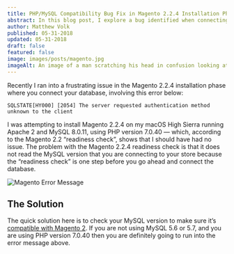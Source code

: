 ```yaml
---
title: PHP/MySQL Compatibility Bug Fix in Magento 2.2.4 Installation Phase
abstract: In this blog post, I explore a bug identified when connecting Magento 2.2.4 to a MySQL 8.0.11 database using PHP version 7.0.40.
author: Matthew Volk
published: 05-31-2018
updated: 05-31-2018
draft: false
featured: false
image: images/posts/magento.jpg
imageAlt: An image of a man scratching his head in confusion looking at the Magento logo
---
```


Recently I ran into a frustrating issue in the Magento 2.2.4 installation phase where you connect your database, involving this error below:

```shell
SQLSTATE[HY000] [2054] The server requested authentication method unknown to the client
```

I was attempting to install Magento 2.2.4 on my macOS High Sierra running Apache 2 and MySQL 8.0.11, using PHP version 7.0.40 — which, according to the Magento 2.2 “readiness check”, shows that I should have had no issue. The problem with the Magento 2.2.4 readiness check is that it does not read the MySQL version that you are connecting to your store because the “readiness check” is one step before you go ahead and connect the database.

![Magento Error Message](/images/posts/bug-identified-in-magento-2-2-4-installation-phase-1.png)

## The Solution

The quick solution here is to check your MySQL version to make sure it’s [compatible with Magento 2](https://devdocs.magento.com/guides/v2.2/install-gde/system-requirements-tech.html). If you are not using MySQL 5.6 or 5.7, and you are using PHP version 7.0.40 then you are definitely going to run into the error message above.

